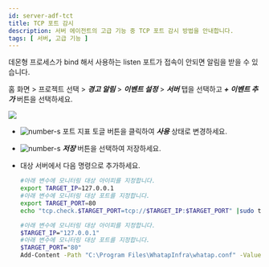 ```yaml
---
id: server-adf-tct
title: TCP 포트 감시
description: 서버 에이전트의 고급 기능 중 TCP 포트 감시 방법을 안내합니다.
tags: [ 서버, 고급 기능 ]
---
```



데몬형 프로세스가 bind 해서 사용하는 listen 포트가 접속이 안되면 알림을 받을 수 있습니다.

홈 화면 > 프로젝트 선택 > ***경고 알림*** > ***이벤트 설정*** > ***서버*** 탭을 선택하고 ***+ 이벤트 추가*** 버튼을 선택하세요.

![](/img/server-adf-tcp-port.png)

* ![number-s](/img/number-01.png) 포트 지표 토글 버튼을 클릭하여 ***사용*** 상태로 변경하세요.
* ![number-s](/img/number-01.png) ***저장*** 버튼을 선택하여 저장하세요.
* 대상 서버에서 다음 명령으로 추가하세요. 
    <Tabs>
    <TabItem value="lxs" label="Linux Shell">

    ```bash title=SH
    #아래 변수에 모니터링 대상 아이피를 지정합니다.
    export TARGET_IP=127.0.0.1
    #아래 변수에 모니터링 대상 포트를 지정합니다.
    export TARGET_PORT=80
    echo "tcp.check.$TARGET_PORT=tcp://$TARGET_IP:$TARGET_PORT" |sudo tee -a /usr/whatap/infra/conf/whatap.conf
    ```

    </TabItem>
    <TabItem value="wps" label="Windows Powershell">

    ```bash title=SH
    #아래 변수에 모니터링 대상 아이피를 지정합니다.
    $TARGET_IP="127.0.0.1"
    #아래 변수에 모니터링 대상 포트를 지정합니다.
    $TARGET_PORT="80"
    Add-Content -Path "C:\Program Files\WhatapInfra\whatap.conf" -Value "tcp.check.$TARGET_PORT=tcp://$TARGET_IP:$TARGET_PORT"
    ```
    
    </TabItem>
    </Tabs>

<!-- * 모든 설정을 완료한 후 ![number-s](/img/number-01.png) ***저장*** 버튼을 선택하여 저장하세요. -->    
